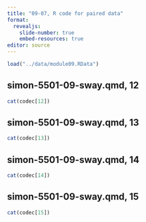 ```yaml
---
title: "09-07, R code for paired data"
format: 
  revealjs:
    slide-number: true
    embed-resources: true
editor: source
---
```


```r
load("../data/module09.RData")
```

## simon-5501-09-sway.qmd, 12

```r
cat(codec[12])
```

## simon-5501-09-sway.qmd, 13

```r
cat(codec[13])
```

## simon-5501-09-sway.qmd, 14

```r
cat(codec[14])
```

## simon-5501-09-sway.qmd, 15

```r
cat(codec[15])
```

